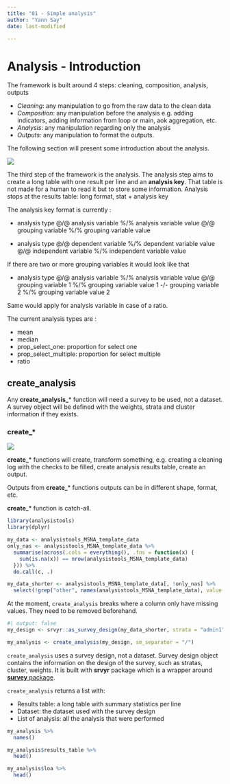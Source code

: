 ```yaml
---
title: "01 - Simple analysis"
author: "Yann Say"
date: last-modified

---
```

# Analysis - Introduction

The framework is built around 4 steps: cleaning, composition, analysis, outputs

-   *Cleaning*: any manipulation to go from the raw data to the clean data
-   *Composition*: any manipulation before the analysis e.g. adding indicators, adding information from loop or main, aok aggregation, etc.
-   *Analysis*: any manipulation regarding only the analysis
-   *Outputs*: any manipulation to format the outputs.

The following section will present some introduction about the analysis.

![](../config/images/step - analysis.png)

The third step of the framework is the analysis. The analysis step aims to create a long table with one result per line and an **analysis key**. That table is not made for a human to read it but to store some information. Analysis stops at the results table: long format, stat + analysis key

The analysis key format is currently :

- analysis type @/@ analysis variable %/% analysis variable value @/@ grouping variable %/% grouping variable value

- analysis type @/@ dependent variable %/% dependent variable value @/@ independent variable %/% independent variable value

If there are two or more grouping variables it would look like that

- analysis type @/@ analysis variable %/% analysis variable value @/@ grouping variable 1 %/% grouping variable value 1 -/-  grouping variable 2 %/% grouping variable value 2

Same would apply for analysis variable in case of a ratio.

The current analysis types are :

- mean
- median
- prop_select_one: proportion for select one
- prop_select_multiple: proportion for select multiple
- ratio

## create_analysis

Any **create_analysis_*** function will need a survey to be used, not a dataset. A survey object will be defined with the weights, strata and cluster information if they exists. 

::: {.callout-tip appearance="minimal"}
### create\_\*

![](../config/images/verb - create.png)

**create_**\* functions will create, transform something, e.g. creating a cleaning log with the checks to be filled, create analysis results table, create an output.

Outputs from **create_**\* functions outputs can be in different shape, format, etc. 

**create_**\* function is catch-all.
:::

```r
library(analysistools)
library(dplyr)
```


```r
my_data <- analysistools_MSNA_template_data
only_nas <- analysistools_MSNA_template_data %>%
  summarise(across(.cols = everything(), .fns = function(x) {
    sum(is.na(x)) == nrow(analysistools_MSNA_template_data)
  })) %>%
  do.call(c, .)

my_data_shorter <- analysistools_MSNA_template_data[, !only_nas] %>%
  select(!grep("other", names(analysistools_MSNA_template_data), value = T))
```

::: {.callout-note .column-margin}
At the moment, `create_analysis` breaks where a column only have missing values. They need to be removed beforehand.
:::

```r
#| output: false
my_design <- srvyr::as_survey_design(my_data_shorter, strata = "admin1")

my_analysis <- create_analysis(my_design, sm_separator = "/")
```

::: {.callout-note .column-margin}
`create_analysis` uses a survey design, not a dataset. Survey design object contains the information on the design of the survey, such as stratas, cluster, weights. It is built with **srvyr** package which is a wrapper around [**survey** package](http://r-survey.r-forge.r-project.org/survey/).

:::

`create_analysis` returns a list with:

- Results table: a long table with summary statistics per line
- Dataset: the dataset used with the survey design
- List of analysis: all the analysis that were performed 

```r
my_analysis %>%
  names()
```

```r
my_analysis$results_table %>%
  head()
```

```r
my_analysis$loa %>%
  head()
```
